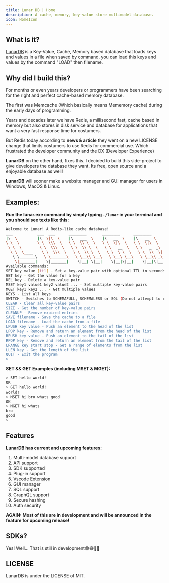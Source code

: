 ```yaml
---
title: Lunar DB | Home
description: A cache, memory, key-value store multimodel database.
icon: HomeIcon
---
```



## What is it?

[LunarDB](https://github.com/TheStarloTeam/lunardb) is a Key-Value, Cache, Memory based database that loads keys and values in a file when saved by command, you can load this keys and values by the command "LOAD" then filename.

## Why did I build this?

For months or even years developers or programmers have been searching for the right and perfect
cache-based memory database.

The first was Memcache (Which basically means Mememory cache) during the early days of programming.

Years and decades later we have Redis, a millisecond fast, cache based in memory but also stores in disk service and database for applications that want a very fast response
time for costumers. 

But Redis today according to **news & article** they went on a new LICENSE change that limits costumers
to use Redis for commercial use. Which frustrated the developer community and the DX (Developer Experience)

**LunarDB** on the other hand, fixes this. I decided to build this side-project to give developers
the database they want. Its free, open source and a enjoyable database as well!

**LunarDB** will sooner make a website manager and GUI manager for users in Windows, MacOS & Linux.

## Examples:

**Run the lunar.exe command by simply typing `./lunar` in your terminal and you should see texts like this:**

```bash
Welcome to Lunar! A Redis-like cache database!
___           ___  ___      ________       ________      ________
|\  \         |\  \|\  \    |\   ___  \    |\   __  \    |\   __  \
\ \  \        \ \  \\\  \   \ \  \\ \  \   \ \  \|\  \   \ \  \|\  \
 \ \  \        \ \  \\\  \   \ \  \\ \  \   \ \   __  \   \ \   _  _\
  \ \  \____    \ \  \\\  \   \ \  \\ \  \   \ \  \ \  \   \ \  \\  \|
   \ \_______\   \ \_______\   \ \__\\ \__\   \ \__\ \__\   \ \__\\ _\
    \|_______|    \|_______|    \|__| \|__|    \|__|\|__|    \|__|\|__|
Available commands:
SET key value [ttl] - Set a key-value pair with optional TTL in seconds
GET key - Get the value for a key
DEL key - Delete a key-value pair
MSET key1 value1 key2 value2 ... - Set multiple key-value pairs
MGET key1 key2 ... - Get multiple values
KEYS - List all keys
SWITCH - Switches to SCHEMAFULL, SCHEMALESS or SQL (Do not attempt to command this as it's broken)
CLEAR - Clear all key-value pairs
SIZE - Get the number of key-value pairs
CLEANUP - Remove expired entries
SAVE filename - Save the cache to a file
LOAD filename - Load the cache from a file
LPUSH key value - Push an element to the head of the list
LPOP key - Remove and return an element from the head of the list
RPUSH key value - Push an element to the tail of the list
RPOP key - Remove and return an element from the tail of the list
LRANGE key start stop - Get a range of elements from the list
LLEN key - Get the length of the list
QUIT - Exit the program
>
```

**SET && GET Examples (including MSET & MGET):**

```bash
> SET hello world!
OK
> GET hello world!
world!
> MSET hi bro whats good
OK
> MGET hi whats
bro
good
>
```

## Features

**LunarDB has current and upcoming features:**

1. Multi-model database support
2. API support
3. SDK supported
4. Plug-in support
5. Vscode Extension
6. GUI manager
7. SQL support
8. GraphQL support
9. Secure hashing
10. Auth security

**AGAIN: Most of this are in development and will be announced in the feature for upcoming release!**

## SDKs?

Yes! Well... That is still in development😅😅✌🏼

## LICENSE

LunarDB is under the LICENSE of MIT.
